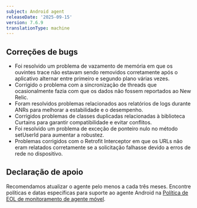 ```yaml
---
subject: Android agent
releaseDate: '2025-09-15'
version: 7.6.9
translationType: machine
---
```


## Correções de bugs

* Foi resolvido um problema de vazamento de memória em que os ouvintes trace não estavam sendo removidos corretamente após o aplicativo alternar entre primeiro e segundo plano várias vezes.
* Corrigido o problema com a sincronização de threads que ocasionalmente fazia com que os dados não fossem reportados ao New Relic.
* Foram resolvidos problemas relacionados aos relatórios de logs durante ANRs para melhorar a estabilidade e o desempenho.
* Corrigidos problemas de classes duplicadas relacionadas à biblioteca Curtains para garantir compatibilidade e evitar conflitos.
* Foi resolvido um problema de exceção de ponteiro nulo no método setUserId para aumentar a robustez.
* Problemas corrigidos com o Retrofit Interceptor em que os URLs não eram relatados corretamente se a solicitação falhasse devido a erros de rede no dispositivo.

## Declaração de apoio

Recomendamos atualizar o agente pelo menos a cada três meses. Encontre políticas e datas específicas para suporte ao agente Android na [Política de EOL de monitoramento de agente móvel](/docs/mobile-monitoring/new-relic-mobile/get-started/mobile-agents-eol-policy/#android-eol).